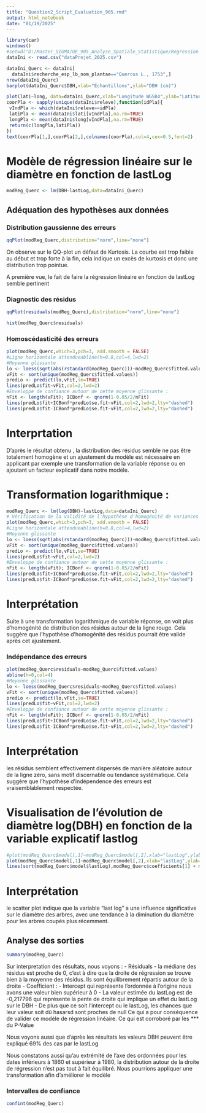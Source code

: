 ---
title: "Question2_Script_Evaluation_905.rmd"
output: html_notebook
date: "01/19/2025"
---

```{r}
library(car)
windows()
#setwd("D:/Master_SIGMA/UE_905_Analyse_Spatiale_Statistique/Regression Lineaire Statistique/Projet")
dataIni <- read.csv("dataProjet_2025.csv")

dataIni_Querc <- dataIni[
  dataIni$recherche_esp_lb_nom_plantae=="Quercus L., 1753",]
nrow(dataIni_Querc)
barplot(dataIni_Querc$DBH,xlab="Echantillons",ylab="DBH (cm)")


```


```{r,fig.height=5,fig.width=5}
plot(lati~long, data=dataIni_Querc,xlab="Longitude WGS84",ylab="Latitude WGS84",pch=3)
coorPla <- sapply(unique(dataIni$releve),function(idPla){
 vIndPla <- which(dataIni$releve==idPla)
 latiPla <- mean(dataIni$lati[vIndPla],na.rm=TRUE)
 longPla <- mean(dataIni$long[vIndPla],na.rm=TRUE)
 return(c(longPla,latiPla))
})
text(coorPla[1,],coorPla[2,],colnames(coorPla),col=4,cex=0.5,font=2)
```
# Modèle de régression linéaire sur le diamètre en fonction de lastLog
```{r}
modReg_Querc <- lm(DBH~lastLog,data=dataIni_Querc)
```
## Adéquation des hypothèses aux données

### Distribution gaussienne des erreurs
```{r}
qqPlot(modReg_Querc,distribution="norm",line="none")

```
On observe sur le QQ-plot un défaut de Kurtosis. La courbe est trop faible au début et trop forte à la fin, cela indique un excès de kurtosis et donc une distribution trop pointue.

A première vue, le fait de faire la régression linéaire en fonction de lastLog semble pertinent

### Diagnostic des résidus
```{r}
qqPlot(residuals(modReg_Querc),distribution="norm",line="none")
```
```{r}
hist(modReg_Querc$residuals)
```


### Homoscédasticité des erreurs
```{r}
plot(modReg_Querc,which=3,pch=3, add.smooth = FALSE)
#Ligne horizontale attendueabline(h=0.8,col=4,lwd=2)
#Moyenne glissante
lo <- loess(sqrt(abs(rstandard(modReg_Querc)))~modReg_Querc$fitted.values) 
vFit <- sort(unique(modReg_Querc$fitted.values))
predLo <- predict(lo,vFit,se=TRUE)
lines(predLo$fit~vFit,col=2,lwd=2)
#Enveloppe de confiance autour de cette moyenne glissante :
nFit <- length(vFit); ICBonf <- qnorm(1-0.05/2/nFit)
lines(predLo$fit+ICBonf*predLo$se.fit~vFit,col=2,lwd=2,lty="dashed")
lines(predLo$fit-ICBonf*predLo$se.fit~vFit,col=2,lwd=2,lty="dashed")
```
# Interprtation 
D'après le résultat obtenu , la distribution des résidus semble ne pas être totalement homogène et un ajustement du modèle est nécessaire en applicant par exemple une transformation de la variable réponse ou en ajoutant un facteur explicatif dans notre modèle.

# Transformation logarithmique :
```{r}
modReg_Querc <- lm(log(DBH)~lastLog,data=dataIni_Querc)
# Vérification de la validité de l'hypothèse d'homogénité de variances après transformation  
plot(modReg_Querc,which=3,pch=3, add.smooth = FALSE)
#Ligne horizontale attendueabline(h=0.8,col=4,lwd=2)
#Moyenne glissante
lo <- loess(sqrt(abs(rstandard(modReg_Querc)))~modReg_Querc$fitted.values) 
vFit <- sort(unique(modReg_Querc$fitted.values))
predLo <- predict(lo,vFit,se=TRUE)
lines(predLo$fit~vFit,col=2,lwd=2)
#Enveloppe de confiance autour de cette moyenne glissante :
nFit <- length(vFit); ICBonf <- qnorm(1-0.05/2/nFit)
lines(predLo$fit+ICBonf*predLo$se.fit~vFit,col=2,lwd=2,lty="dashed")
lines(predLo$fit-ICBonf*predLo$se.fit~vFit,col=2,lwd=2,lty="dashed")

```

# Interprétation 
Suite à une transformation logarithmique de variable réponse, on voit plus d'homogénité de distribution des résidus autour de la ligne rouge. Cela suggère que l'hypothèse d'homogénité des résidus pourrait être valide après cet ajustement.


### Indépendance des erreurs
```{r}
plot(modReg_Querc$residuals~modReg_Querc$fitted.values)
abline(h=0,col=4)
#Moyenne glissante
lo <- loess(modReg_Querc$residuals~modReg_Querc$fitted.values) 
vFit <- sort(unique(modReg_Querc$fitted.values))
predLo <- predict(lo,vFit,se=TRUE)
lines(predLo$fit~vFit,col=2,lwd=2)
#Enveloppe de confiance autour de cette moyenne glissante :
nFit <- length(vFit); ICBonf <- qnorm(1-0.05/2/nFit)
lines(predLo$fit+ICBonf*predLo$se.fit~vFit,col=2,lwd=2,lty="dashed")
lines(predLo$fit-ICBonf*predLo$se.fit~vFit,col=2,lwd=2,lty="dashed")
```
# Interprétation 
les résidus semblent effectivement dispersés de manière aléatoire autour de la ligne zéro, sans motif discernable ou tendance systématique.
Cela suggère que l'hypothèse d'indépendence des erreurs est vraisemblablement respectée.

# Visualisation de l'évolution de diamètre log(DBH) en fonction de la variable explicatif lastlog 
```{r}

#plot(modReg_Querc$model[,1]~modReg_Querc$model[,2],xlab="lastLog",ylab=expression(log[10](DBH)))
plot(modReg_Querc$model[,1]~modReg_Querc$model[,2],xlab="lastLog",ylab= "log(DBH)")
lines(sort(modReg_Querc$model$lastLog),modReg_Querc$coefficients[1] + modReg_Querc$coefficients[2]*sort(modReg_Querc$model$lastLog),col=4)
```

# Interprétation 
le scatter plot indique que la variable "last log" a une influence significative sur le diamètre des arbres, avec une tendance à la diminution du diamètre pour les arbres coupés plus récemment.

## Analyse des sorties
```{r}
summary(modReg_Querc)
```
Sur interpretation des résultats, nous voyons : 
  - Résiduals - la médiane des résidus est proche de 0, c'est à dire que la droite de régression se trouve bien à la moyenne des résidus. Ils sont équilibrement répartis autour de la droite
  - Coefficient : 
    - Intercept qui représente l'ordonnée à l'origine nous avons une valeur bien supérieur à 0
    - La valeur estimée du lastLog est de -0,217796 qui représente la pente de droite qui implique un effet du lastLog sur le DBH
    - De plus que ce soit l'intercept ou le lastLog, les chances que leur valeur soit dû hasarsd sont proches de null
Ce qui a pour conséquence de valider ce modèle de régression linéaire. Ce qui est corroboré par les *** du P-Value

Nous voyons aussi que d'après les résultats les valeurs DBH peuvent être expliqué 69% des cas par le lastLog

Nous constatons aussi qu'au extrémité de l'axe des ordonnées pour les dates inférieurs à 1860 et supérieur à 1980, la distribution autour de la droite de régression n'est pas tout à fait équilibré. Nous pourrions appliquer une transformation afin d'améliorer le modèle
  
### Intervalles de confiance 
```{r}
confint(modReg_Querc)
```


